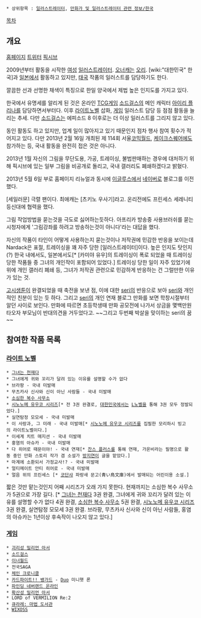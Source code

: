  * 상위항목 : [[일러스트레이터]], [[만화가 및 일러스트레이터 관련 정보/한국]]

[[목차]]
== 개요 ==
[http://nardack.com 홈페이지]
[https://twitter.com/Nardack 트위터]
[http://www.pixiv.net/member.php?id=341433 픽시브]

2009년부터 활동을 시작한 [[여성]] [[일러스트레이터]].  [[오너캐]]는 [[오리]]. [wiki:"대한민국" 한국]과 [[일본]]에서 활동하고 있지만, [[태국]] 작품의 일러스트를 담당하기도 한다.

깔끔한 선과 선명한 채색이 특징으로 한일 양국에서 제법 높은 인지도를 가지고 있다.

한국에서 유명세를 알리게 된 것은 온라인 [[TCG]]게임 [[소드걸스]]의 메인 캐릭터 [[아이리 플리나]]를 담당하면서부터다. 이후 [[라이트노벨]] 삽화, [[게임]] 일러스트 담당 등 점점 활동을 늘리는 추세. 다만 [[소드걸스]]는 에피소드 8 이후로는 더 이상 일러스트를 그리지 않고 있다.


동인 활동도 하고 있지만, 업계 일이 많아지고 있기 때문인지 점차 행사 참여 횟수가 적어지고 있다. 다만 2013년 2월 16일 개최된 제 114회 서울[[코믹월드]], [[케이크스퀘어]]에도 참가하는 등, 국내 활동을 완전히 접은 것은 아니다.

2013년 1월 자신의 그림을 무단도용, 가공, 트레이싱, 불법판매하는 경우에 대처하기 위해 픽시브에 있는 일부 그림을 비공개로 돌리고, 국내 갤러리도 폐쇄하겠다고 밝혔다.

2013년 5월 6일 부로 홈페이지 리뉴얼과 동시에 [[이글루스]]에서 [[네이버]]로 블로그를 이전했다.

[세일러문] 극렬 팬이다. 최애캐는 [츠키노 우사기]라고. 온리전에도 프린세스 세레니티 등신대에 협력을 했다.

그림 작업방법을 묻는것을 극도로 싫어하는듯하다. 아프리카 방송중 사용브러쉬를 묻는 시청자에게 '그림강좌를 하려고 방송하는것이 아니다'라는 대답을 했다.

자신의 작품이 타인이 어떻게 사용하는지 묻는것이나 저작권에 민감한 반응을 보이는데 Nardack은 표절, 트레이싱을 꽤 자주 당한 [일러스트레이터]이다. 높은 인지도 탓인지(?) 한국 내에서도, 일본에서도[* [카미야 유우]의 트레이싱이 폭로 되었을 때 트레이싱 당한 작품들 중 그녀의 개인작이 포함되어 있었다.] 트레이싱 당한 일이 자주 있었기에 위에 개인 갤러리 폐쇄 등, 그녀가 저작권 관련으로 민감하게 반응하는 건 그럴만한 이유가 있는 것.

[[고시생툰]]이 완결되었을 때 축전을 보낸 점, 이에 대한 [[seri]]의 반응으로 보아 [[seri]]와 개인적인 친분이 있는 듯 하다. 그리고 [[seri]]의 개인 연재 블로그 만화를 보면 학창시절부터 알던 사이로 보인다. 만화에 따르면 초등학생때 만화 공모전에 나가서 상금을 몇백만원 타오자 부모님이 반대의견을 거두었다고. ~~그리고 두번째 박살을 맞이하는 seri의 꿈~~
== 참여한 작품 목록 ==
=== [[라이트 노벨]] ===
 * [[그녀는 천재다]]
 * 그녀에게 귀와 꼬리가 달려 있는 이유를 설명할 수가 없다
 * 브라팡 - 국내 미발매
 * 무츠카사 신사와 신이 아닌 사람들 - 국내 미발매
 * [[소심한 복수 사무소]]
 * [[시노노메 유우코 시리즈]][* 전 3권 완결로, [[대한민국]]에서는 [[L노벨]]을 통해 3권 모두 정발되었다.]
 * 실연탐정 모모세 - 국내 미발매
 * 이 사랑과, 그 미래 - 국내 미발매[* [[시노노메 유우코 시리즈]]를 집필한 모리하시 빙고의 라이트노벨이다.]
 * 이세계 치트 매지션 - 국내 미발매
 * 홍염의 아슈카 - 국내 미발매
 * 다 히어로 때문이야! - 국내 연재[* [[찬스 플러스]]를 통해 연재, 가온비라는 필명으로 활동 중인 만화 스토리 작가 겸 소설가 [[방지연]]이 글을 맡았다.]
 * 마계에 소환되서 가정교사!? - 국내 미발매
 * 얼티메이트 안티 히어로 - 국내 미발매
 * 얼음 위의 프린세스 [* [[코단샤]] 파랑새 문고(青い鳥文庫)에서 발매되는 어린이용 소설.]

짧은 것만 맡는것인지 어째 시리즈가 오래 가지 못한다. 현재까지는 소심한 복수 사무소가 5권으로 가장 길다. [* [[그녀는 천재다]] 3권 완결, 그녀에게 귀와 꼬리가 달려 있는 이유를 설명할 수가 없다 4권 완결, [[소심한 복수 사무소]] 5권 완결, [[시노노메 유우코 시리즈]] 3권 완결, 실연탐정 모모세 3권 완결. 브라팡, 무츠카사 신사와 신이 아닌 사람들, 홍염의 아슈카는 1년이상 후속작이 나오지 않고 있다.]
=== [[게임]] ===
 * [[괴리성 밀리언 아서]]
 * [[소드걸스]]
 * [[이너월드]]
 * 전국SAGA
 * [[체인 크로니클]]
 * [[카드파이트!! 뱅가드]] - [[Duo]] 미니햇 론
 * [[파인딩 네버랜드 온라인]]
 * [[확산성 밀리언 아서]]
 * LORD of VERMILION Re:2
 * [[큐라레: 마법 도서관]]
 * [[WIXOSS]]
